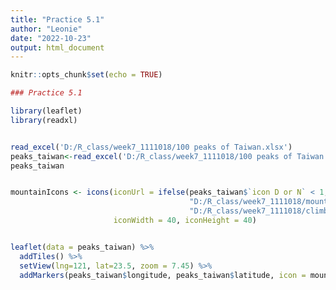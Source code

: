 ```yaml
---
title: "Practice 5.1"
author: "Leonie"
date: "2022-10-23"
output: html_document
---
```


```r
knitr::opts_chunk$set(echo = TRUE)
```

```r

### Practice 5.1

library(leaflet)
library(readxl)


read_excel('D:/R_class/week7_1111018/100 peaks of Taiwan.xlsx')
peaks_taiwan<-read_excel('D:/R_class/week7_1111018/100 peaks of Taiwan.xlsx')
peaks_taiwan


mountainIcons <- icons(iconUrl = ifelse(peaks_taiwan$`icon D or N` < 1, # 若`icon D or N` < 1爲真
                                        "D:/R_class/week7_1111018/mountain.png", # test = TRUE
                                        "D:/R_class/week7_1111018/climbing.png"), # test = FALSE
                       iconWidth = 40, iconHeight = 40)


leaflet(data = peaks_taiwan) %>%
  addTiles() %>%
  setView(lng=121, lat=23.5, zoom = 7.45) %>%
  addMarkers(peaks_taiwan$longitude, peaks_taiwan$latitude, icon = mountainIcons, popup = paste(peaks_taiwan$name, peaks_taiwan$`done or not`))


```
